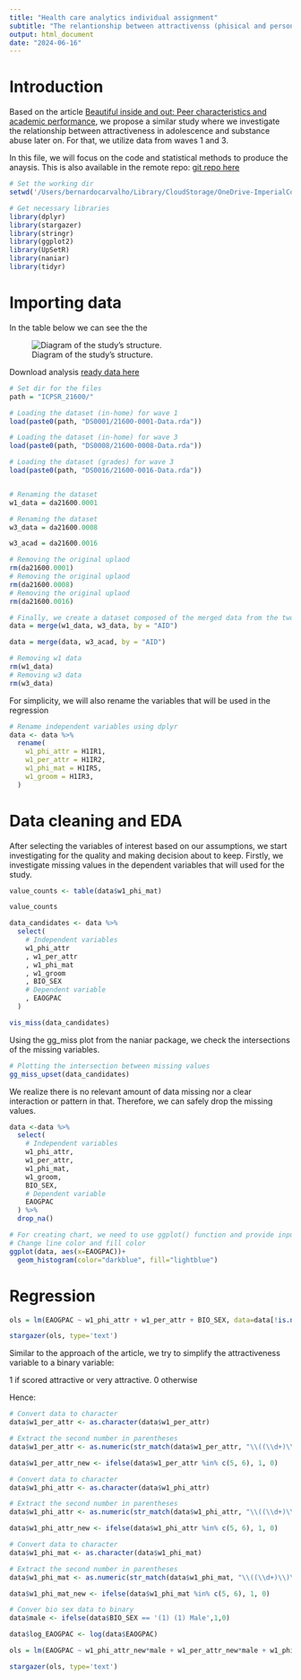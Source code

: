 ```yaml
---
title: "Health care analytics individual assignment"
subtitle: "The relantionship between attractivenss (phisical and personality) in academic achievement"
output: html_document
date: "2024-06-16"
---
```


# Introduction

Based on the article [Beautiful inside and out: Peer characteristics and academic performance](https://www.sciencedirect.com/science/article/pii/S0167268123004316?via%3Dihub), we propose a similar study where we investigate the relationship between attractiveness in adolescence and substance abuse later on. For that, we utilize data from waves 1 and 3.

In this file, we will focus on the code and statistical methods to produce the anaysis. This is also available in the remote repo: [git repo here](https://github.com/Bernardo-giff/health_care_analytics_final)

```r
# Set the working dir
setwd('/Users/bernardocarvalho/Library/CloudStorage/OneDrive-ImperialCollegeLondon/2024/Health care analytics')

# Get necessary libraries
library(dplyr)
library(stargazer)
library(stringr)
library(ggplot2)
library(UpSetR)
library(naniar)
library(tidyr)

```

# Importing data

In the table below we can see the the

![Diagram of the study's structure.](./images/study_diagram.png)

Download analysis [ready data here](https://www.icpsr.umich.edu/web/DSDR/studies/21600/versions/V25/download/rdata?path=/pcms/studies/0/2/1/6/21600/V25)

```r
# Set dir for the files
path = "ICPSR_21600/"

# Loading the dataset (in-home) for wave 1
load(paste0(path, "DS0001/21600-0001-Data.rda"))

# Loading the dataset (in-home) for wave 3
load(paste0(path, "DS0008/21600-0008-Data.rda"))

# Loading the dataset (grades) for wave 3
load(paste0(path, "DS0016/21600-0016-Data.rda"))


# Renaming the dataset
w1_data = da21600.0001

# Renaming the dataset
w3_data = da21600.0008

w3_acad = da21600.0016

# Removing the original uplaod
rm(da21600.0001)
# Removing the original uplaod
rm(da21600.0008)
# Removing the original uplaod
rm(da21600.0016)

# Finally, we create a dataset composed of the merged data from the two waves
data = merge(w1_data, w3_data, by = "AID")

data = merge(data, w3_acad, by = "AID")

# Removing w1 data
rm(w1_data)
# Removing w3 data
rm(w3_data)

```

For simplicity, we will also rename the variables that will be used in the regression

```r
# Rename independent variables using dplyr
data <- data %>%
  rename(
    w1_phi_attr = H1IR1,
    w1_per_attr = H1IR2,
    w1_phi_mat = H1IR5,
    w1_groom = H1IR3,
  )
```

# Data cleaning and EDA

After selecting the variables of interest based on our assumptions, we start investigating for the quality and making decision about to keep. Firstly, we investigate missing values in the dependent variables that will used for the study.

```r
value_counts <- table(data$w1_phi_mat)

value_counts
```

```r
data_candidates <- data %>%
  select(
    # Independent variables
    w1_phi_attr
    , w1_per_attr
    , w1_phi_mat
    , w1_groom
    , BIO_SEX
    # Dependent variable
    , EAOGPAC
  )

vis_miss(data_candidates)


```

Using the gg_miss plot from the naniar package, we check the intersections of the missing variables.

```r
# Plotting the intersection between missing values
gg_miss_upset(data_candidates)
```

We realize there is no relevant amount of data missing nor a clear interaction or pattern in that. Therefore, we can safely drop the missing values.

```r
data <-data %>%
  select(
    # Independent variables
    w1_phi_attr,
    w1_per_attr,
    w1_phi_mat,
    w1_groom,
    BIO_SEX,
    # Dependent variable
    EAOGPAC
  ) %>%
  drop_na()
```

```r
# For creating chart, we need to use ggplot() function and provide input data for each axes. Then we use geom_bar() function to apply bar chart specifications and labs() function to put labels on the chart. theme() function has been used to move the title to the center.
# Change line color and fill color
ggplot(data, aes(x=EAOGPAC))+
  geom_histogram(color="darkblue", fill="lightblue")
```

# Regression

```r

ols = lm(EAOGPAC ~ w1_phi_attr + w1_per_attr + BIO_SEX, data=data[!is.na(data$EAOGPAC), ])

stargazer(ols, type='text')
```

Similar to the approach of the article, we try to simplify the attractiveness variable to a binary variable:

1 if scored attractive or very attractive. 0 otherwise

Hence:

```r

# Convert data to character
data$w1_per_attr <- as.character(data$w1_per_attr)

# Extract the second number in parentheses
data$w1_per_attr <- as.numeric(str_match(data$w1_per_attr, "\\((\\d+)\\)\\s*\\((\\d+)\\)")[, 3])

data$w1_per_attr_new <- ifelse(data$w1_per_attr %in% c(5, 6), 1, 0)

# Convert data to character
data$w1_phi_attr <- as.character(data$w1_phi_attr)

# Extract the second number in parentheses
data$w1_phi_attr <- as.numeric(str_match(data$w1_phi_attr, "\\((\\d+)\\)\\s*\\((\\d+)\\)")[, 3])

data$w1_phi_attr_new <- ifelse(data$w1_phi_attr %in% c(5, 6), 1, 0)

# Convert data to character
data$w1_phi_mat <- as.character(data$w1_phi_mat)

# Extract the second number in parentheses
data$w1_phi_mat <- as.numeric(str_match(data$w1_phi_mat, "\\((\\d+)\\)\\s*\\((\\d+)\\)")[, 3])

data$w1_phi_mat_new <- ifelse(data$w1_phi_mat %in% c(5, 6), 1, 0)

# Conver bio sex data to binary
data$male <- ifelse(data$BIO_SEX == '(1) (1) Male',1,0)

```

```r

data$log_EAOGPAC <- log(data$EAOGPAC)

ols = lm(EAOGPAC ~ w1_phi_attr_new*male + w1_per_attr_new*male + w1_phi_mat_new, data=data[!is.na(data$EAOGPAC), ])

stargazer(ols, type='text')
```
